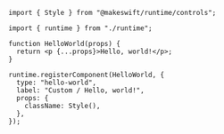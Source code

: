 ```tsx src/makeswift/components.tsx
import { Style } from "@makeswift/runtime/controls";

import { runtime } from "./runtime";

function HelloWorld(props) {
  return <p {...props}>Hello, world!</p>;
}

runtime.registerComponent(HelloWorld, {
  type: "hello-world",
  label: "Custom / Hello, world!",
  props: {
    className: Style(),
  },
});
```
